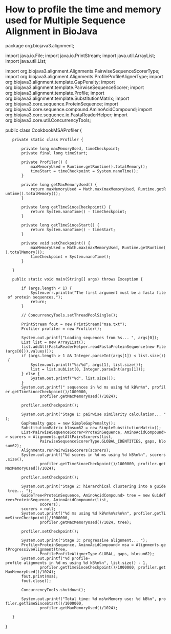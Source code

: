 = How to profile the time and memory used for Multiple Sequence Alignment in BioJava =

<java>

package org.biojava3.alignment;

import java.io.File;
import java.io.PrintStream;
import java.util.ArrayList;
import java.util.List;

import org.biojava3.alignment.Alignments.PairwiseSequenceScorerType;
import org.biojava3.alignment.Alignments.ProfileProfileAlignerType;
import org.biojava3.alignment.template.GapPenalty;
import org.biojava3.alignment.template.PairwiseSequenceScorer;
import org.biojava3.alignment.template.Profile;
import org.biojava3.alignment.template.SubstitutionMatrix;
import org.biojava3.core.sequence.ProteinSequence;
import org.biojava3.core.sequence.compound.AminoAcidCompound;
import org.biojava3.core.sequence.io.FastaReaderHelper;
import org.biojava3.core.util.ConcurrencyTools;

public class CookbookMSAProfiler {

    private static class Profiler {

        private long maxMemoryUsed, timeCheckpoint;
        private final long timeStart;

        private Profiler() {
            maxMemoryUsed = Runtime.getRuntime().totalMemory();
            timeStart = timeCheckpoint = System.nanoTime();
        }

        private long getMaxMemoryUsed() {
            return maxMemoryUsed = Math.max(maxMemoryUsed, Runtime.getRuntime().totalMemory());
        }

        private long getTimeSinceCheckpoint() {
            return System.nanoTime() - timeCheckpoint;
        }

        private long getTimeSinceStart() {
            return System.nanoTime() - timeStart;
        }

        private void setCheckpoint() {
            maxMemoryUsed = Math.max(maxMemoryUsed, Runtime.getRuntime().totalMemory());
            timeCheckpoint = System.nanoTime();
        }

    }

    public static void main(String[] args) throws Exception {

        if (args.length < 1) {
            System.err.println("The first argument must be a fasta file of protein sequences.");
            return;
        }

        // ConcurrencyTools.setThreadPoolSingle();

        PrintStream fout = new PrintStream("msa.txt");
        Profiler profiler = new Profiler();

        System.out.printf("Loading sequences from %s... ", args[0]);
        List<ProteinSequence> list = new ArrayList<ProteinSequence>();
        list.addAll(FastaReaderHelper.readFastaProteinSequence(new File(args[0])).values());
        if (args.length > 1 && Integer.parseInt(args[1]) < list.size()) {
            System.out.printf("%s/%d", args[1], list.size());
            list = list.subList(0, Integer.parseInt(args[1]));
        } else {
            System.out.printf("%d", list.size());
        }
        System.out.printf(" sequences in %d ms using %d kB%n%n", profiler.getTimeSinceCheckpoint()/1000000,
                profiler.getMaxMemoryUsed()/1024);

        profiler.setCheckpoint();

        System.out.print("Stage 1: pairwise similarity calculation... ");
        GapPenalty gaps = new SimpleGapPenalty();
        SubstitutionMatrix<AminoAcidCompound> blosum62 = new SimpleSubstitutionMatrix<AminoAcidCompound>();
        List<PairwiseSequenceScorer<ProteinSequence, AminoAcidCompound>> scorers = Alignments.getAllPairsScorers(list,
                PairwiseSequenceScorerType.GLOBAL_IDENTITIES, gaps, blosum62);
        Alignments.runPairwiseScorers(scorers);
        System.out.printf("%d scores in %d ms using %d kB%n%n", scorers.size(),
                profiler.getTimeSinceCheckpoint()/1000000, profiler.getMaxMemoryUsed()/1024);

        profiler.setCheckpoint();

        System.out.print("Stage 2: hierarchical clustering into a guide tree... ");
        GuideTree<ProteinSequence, AminoAcidCompound> tree = new GuideTree<ProteinSequence, AminoAcidCompound>(list,
                scorers);
        scorers = null;
        System.out.printf("%d ms using %d kB%n%n%s%n%n", profiler.getTimeSinceCheckpoint()/1000000,
                profiler.getMaxMemoryUsed()/1024, tree);

        profiler.setCheckpoint();

        System.out.print("Stage 3: progressive alignment... ");
        Profile<ProteinSequence, AminoAcidCompound> msa = Alignments.getProgressiveAlignment(tree,
                ProfileProfileAlignerType.GLOBAL, gaps, blosum62);
        System.out.printf("%d profile-profile alignments in %d ms using %d kB%n%n", list.size() - 1,
                profiler.getTimeSinceCheckpoint()/1000000, profiler.getMaxMemoryUsed()/1024);
        fout.print(msa);
        fout.close();

        ConcurrencyTools.shutdown();

        System.out.printf("Total time: %d ms%nMemory use: %d kB%n", profiler.getTimeSinceStart()/1000000,
                profiler.getMaxMemoryUsed()/1024);

    }

}

</java>